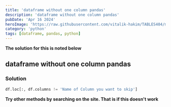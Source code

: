 ```yaml
---
title: 'dataframe without one column pandas'
description: 'dataframe without one column pandas'
pubDate: 'Apr 16 2024'
heroImage: 'https://raw.githubusercontent.com/vitalik-hakim/TABLES404/main/error_b/python.jpg'
category: 'python'
tags: [dataframe, pandas, python]
---
```


**The solution for this is noted below**

## dataframe without one column pandas

### Solution

```python
df.loc[:, df.columns != 'Name of Column you want to skip']
```

**Try other methods by searching on the site. That is if this doesn't work**
